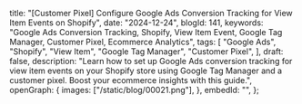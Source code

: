   title:
    "[Customer Pixel] Configure Google Ads Conversion Tracking for View Item Events on Shopify",
  date: "2024-12-24",
  blogId: 141,
  keywords:
    "Google Ads Conversion Tracking, Shopify, View Item Event, Google Tag Manager, Customer Pixel, Ecommerce Analytics",
  tags: [
    "Google Ads",
    "Shopify",
    "View Item",
    "Google Tag Manager",
    "Customer Pixel",
  ],
  draft: false,
  description:
    "Learn how to set up Google Ads conversion tracking for view item events on your Shopify store using Google Tag Manager and a customer pixel. Boost your ecommerce insights with this guide.",
  openGraph: {
    images: ["/static/blog/00021.png"],
  },
  embedId: "",
};

<DataLayerCodeBlock fileName="view_item.js" />
